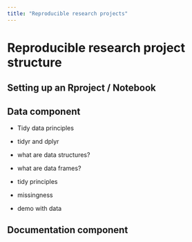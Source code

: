 ```yaml
---
title: "Reproducible research projects"
---
```



# Reproducible research project structure

## Setting up an Rproject / Notebook

## Data component
- Tidy data principles
- tidyr and dplyr 

- what are data structures?
- what are data frames?
- tidy principles
- missingness
 
- demo with data

## Documentation component